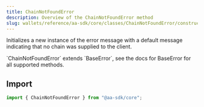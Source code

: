 ```yaml
---
title: ChainNotFoundError
description: Overview of the ChainNotFoundError method
slug: wallets/reference/aa-sdk/core/classes/ChainNotFoundError/constructor
---
```




Initializes a new instance of the error message with a default message indicating that no chain was supplied to the client.

<Note>
  `ChainNotFoundError` extends `BaseError`, see the docs for BaseError for all
  supported methods.
</Note>

## Import

```ts
import { ChainNotFoundError } from "@aa-sdk/core";
```
